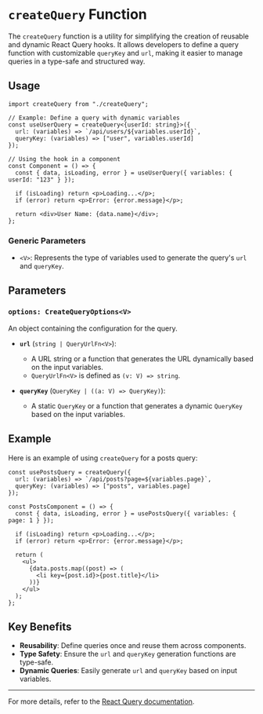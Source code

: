 
# `createQuery` Function

The `createQuery` function is a utility for simplifying the creation of reusable and dynamic React Query hooks. It allows developers to define a query function with customizable `queryKey` and `url`, making it easier to manage queries in a type-safe and structured way.

## Usage

```tsx
import createQuery from "./createQuery";

// Example: Define a query with dynamic variables
const useUserQuery = createQuery<{userId: string}>({
  url: (variables) => `/api/users/${variables.userId}`,
  queryKey: (variables) => ["user", variables.userId]
});

// Using the hook in a component
const Component = () => {
  const { data, isLoading, error } = useUserQuery({ variables: { userId: "123" } });

  if (isLoading) return <p>Loading...</p>;
  if (error) return <p>Error: {error.message}</p>;

  return <div>User Name: {data.name}</div>;
};
```


### Generic Parameters
- `<V>`: Represents the type of variables used to generate the query's `url` and `queryKey`.

## Parameters

### `options: CreateQueryOptions<V>`
An object containing the configuration for the query.

- **`url`** (`string | QueryUrlFn<V>`):
  - A URL string or a function that generates the URL dynamically based on the input variables.
  - `QueryUrlFn<V>` is defined as `(v: V) => string`.

- **`queryKey`** (`QueryKey | ((a: V) => QueryKey)`):
  - A static `QueryKey` or a function that generates a dynamic `QueryKey` based on the input variables.

## Example

Here is an example of using `createQuery` for a posts query:

```tsx
const usePostsQuery = createQuery({
  url: (variables) => `/api/posts?page=${variables.page}`,
  queryKey: (variables) => ["posts", variables.page]
});

const PostsComponent = () => {
  const { data, isLoading, error } = usePostsQuery({ variables: { page: 1 } });

  if (isLoading) return <p>Loading...</p>;
  if (error) return <p>Error: {error.message}</p>;

  return (
    <ul>
      {data.posts.map((post) => (
        <li key={post.id}>{post.title}</li>
      ))}
    </ul>
  );
};
```

## Key Benefits

- **Reusability**: Define queries once and reuse them across components.
- **Type Safety**: Ensure the `url` and `queryKey` generation functions are type-safe.
- **Dynamic Queries**: Easily generate `url` and `queryKey` based on input variables.

---

For more details, refer to the [React Query documentation](https://tanstack.com/query/latest/docs).
